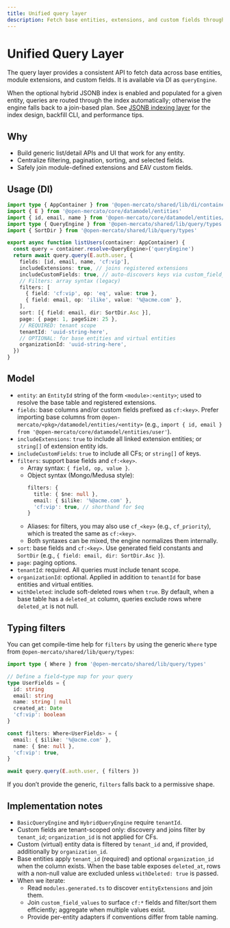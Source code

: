 ```yaml
---
title: Unified query layer
description: Fetch base entities, extensions, and custom fields through a single typed API.
---
```


# Unified Query Layer

The query layer provides a consistent API to fetch data across base entities, module extensions, and custom fields. It is available via DI as `queryEngine`.

When the optional hybrid JSONB index is enabled and populated for a given entity, queries are routed through the index automatically; otherwise the engine falls back to a join-based plan. See [JSONB indexing layer](./query-index) for the index design, backfill CLI, and performance tips.

## Why
- Build generic list/detail APIs and UI that work for any entity.
- Centralize filtering, pagination, sorting, and selected fields.
- Safely join module-defined extensions and EAV custom fields.

## Usage (DI)

```ts
import type { AppContainer } from '@open-mercato/shared/lib/di/container'
import { E } from '@open-mercato/core/datamodel/entities'
import { id, email, name } from '@open-mercato/core/datamodel/entities/user'
import type { QueryEngine } from '@open-mercato/shared/lib/query/types'
import { SortDir } from '@open-mercato/shared/lib/query/types'

export async function listUsers(container: AppContainer) {
  const query = container.resolve<QueryEngine>('queryEngine')
  return await query.query(E.auth.user, {
    fields: [id, email, name, 'cf:vip'],
    includeExtensions: true, // joins registered extensions
    includeCustomFields: true, // auto-discovers keys via custom_field_defs (tenant-scoped only)
    // Filters: array syntax (legacy)
    filters: [
      { field: 'cf:vip', op: 'eq', value: true },
      { field: email, op: 'ilike', value: '%@acme.com' },
    ],
    sort: [{ field: email, dir: SortDir.Asc }],
    page: { page: 1, pageSize: 25 },
    // REQUIRED: tenant scope
    tenantId: 'uuid-string-here',
    // OPTIONAL: for base entities and virtual entities
    organizationId: 'uuid-string-here',
  })
}
```

## Model
- `entity`: an `EntityId` string of the form `<module>:<entity>`; used to resolve the base table and registered extensions.
- `fields`: base columns and/or custom fields prefixed as `cf:<key>`. Prefer importing base columns from `@open-mercato/<pkg>/datamodel/entities/<entity>` (e.g., `import { id, email } from '@open-mercato/core/datamodel/entities/user'`).
- `includeExtensions`: `true` to include all linked extension entities; or `string[]` of extension entity ids.
- `includeCustomFields`: `true` to include all CFs; or `string[]` of keys.
- `filters`: support base fields and `cf:<key>`.
  - Array syntax: `{ field, op, value }`.
  - Object syntax (Mongo/Medusa style):
    ```ts
    filters: {
      title: { $ne: null },
      email: { $ilike: '%@acme.com' },
      'cf:vip': true, // shorthand for $eq
    }
    ```
  - Aliases: for filters, you may also use `cf_<key>` (e.g., `cf_priority`), which is treated the same as `cf:<key>`.
  - Both syntaxes can be mixed, the engine normalizes them internally.
- `sort`: base fields and `cf:<key>`. Use generated field constants and `SortDir` (e.g., `{ field: email, dir: SortDir.Asc }`).
- `page`: paging options.
- `tenantId`: required. All queries must include tenant scope.
- `organizationId`: optional. Applied in addition to `tenantId` for base entities and virtual entities.
- `withDeleted`: include soft-deleted rows when `true`. By default, when a base table has a `deleted_at` column, queries exclude rows where `deleted_at` is not null.

## Typing filters

You can get compile-time help for `filters` by using the generic `Where` type from `@open-mercato/shared/lib/query/types`:

```ts
import type { Where } from '@open-mercato/shared/lib/query/types'

// Define a field→type map for your query
type UserFields = {
  id: string
  email: string
  name: string | null
  created_at: Date
  'cf:vip': boolean
}

const filters: Where<UserFields> = {
  email: { $ilike: '%@acme.com' },
  name: { $ne: null },
  'cf:vip': true,
}

await query.query(E.auth.user, { filters })
```

If you don’t provide the generic, `filters` falls back to a permissive shape.

## Implementation notes
- `BasicQueryEngine` and `HybridQueryEngine` require `tenantId`.
- Custom fields are tenant-scoped only: discovery and joins filter by `tenant_id`; `organization_id` is not applied for CFs.
- Custom (virtual) entity data is filtered by `tenant_id` and, if provided, additionally by `organization_id`.
- Base entities apply `tenant_id` (required) and optional `organization_id` when the column exists. When the base table exposes `deleted_at`, rows with a non-null value are excluded unless `withDeleted: true` is passed.
- When we iterate:
  - Read `modules.generated.ts` to discover `entityExtensions` and join them.
  - Join `custom_field_values` to surface `cf:*` fields and filter/sort them efficiently; aggregate when multiple values exist.
  - Provide per-entity adapters if conventions differ from table naming.
